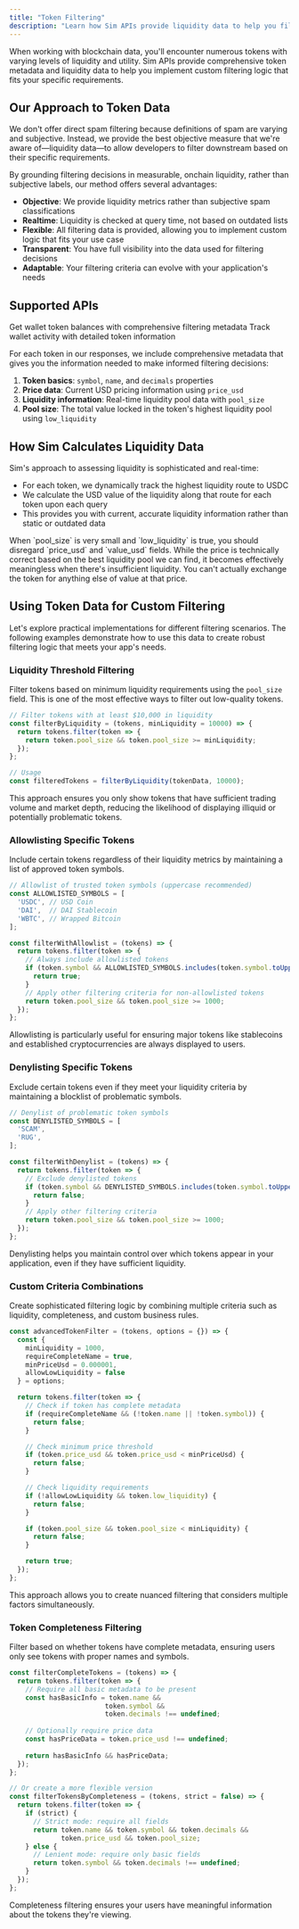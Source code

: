 ```yaml
---
title: "Token Filtering"
description: "Learn how Sim APIs provide liquidity data to help you filter tokens based on your specific needs."
---
```


When working with blockchain data, you'll encounter numerous tokens with varying levels of liquidity and utility.
Sim APIs provide comprehensive token metadata and liquidity data to help you implement custom filtering logic that fits your specific requirements.

## Our Approach to Token Data

We don't offer direct spam filtering because definitions of spam are varying and subjective.
Instead, we provide the best objective measure that we're aware of—liquidity data—to allow developers to filter downstream based on their specific requirements.

By grounding filtering decisions in measurable, onchain liquidity, rather than subjective labels, our method offers several advantages:

- **Objective**: We provide liquidity metrics rather than subjective spam classifications
- **Realtime**: Liquidity is checked at query time, not based on outdated lists
- **Flexible**: All filtering data is provided, allowing you to implement custom logic that fits your use case
- **Transparent**: You have full visibility into the data used for filtering decisions
- **Adaptable**: Your filtering criteria can evolve with your application's needs

## Supported APIs

<Columns>
  <Card title="EVM Balances API" href="/evm/balances">
    Get wallet token balances with comprehensive filtering metadata
  </Card>
  <Card title="EVM Activity API" href="/evm/activity">
    Track wallet activity with detailed token information
  </Card>
</Columns>

For each token in our responses, we include comprehensive metadata that gives you the information needed to make informed filtering decisions:

1. **Token basics**: `symbol`, `name`, and `decimals` properties
2. **Price data**: Current USD pricing information using `price_usd`
3. **Liquidity information**: Real-time liquidity pool data with `pool_size`
4. **Pool size**: The total value locked in the token's highest liquidity pool using `low_liquidity`

## How Sim Calculates Liquidity Data

Sim's approach to assessing liquidity is sophisticated and real-time:

- For each token, we dynamically track the highest liquidity route to USDC
- We calculate the USD value of the liquidity along that route for each token upon each query
- This provides you with current, accurate liquidity information rather than static or outdated data

<Warning>
When `pool_size` is very small and `low_liquidity` is true, you should disregard `price_usd` and `value_usd` fields. While the price is technically correct based on the best liquidity pool we can find, it becomes effectively meaningless when there's insufficient liquidity. You can't actually exchange the token for anything else of value at that price.
</Warning>

## Using Token Data for Custom Filtering

Let's explore practical implementations for different filtering scenarios.
The following examples demonstrate how to use this data to create robust filtering logic that meets your app's needs.

### Liquidity Threshold Filtering

Filter tokens based on minimum liquidity requirements using the `pool_size` field. This is one of the most effective ways to filter out low-quality tokens.

```javascript
// Filter tokens with at least $10,000 in liquidity
const filterByLiquidity = (tokens, minLiquidity = 10000) => {
  return tokens.filter(token => {
    return token.pool_size && token.pool_size >= minLiquidity;
  });
};

// Usage
const filteredTokens = filterByLiquidity(tokenData, 10000);
```

This approach ensures you only show tokens that have sufficient trading volume and market depth, reducing the likelihood of displaying illiquid or potentially problematic tokens.

### Allowlisting Specific Tokens

Include certain tokens regardless of their liquidity metrics by maintaining a list of approved token symbols.

```javascript
// Allowlist of trusted token symbols (uppercase recommended)
const ALLOWLISTED_SYMBOLS = [
  'USDC', // USD Coin
  'DAI',  // DAI Stablecoin
  'WBTC', // Wrapped Bitcoin
];

const filterWithAllowlist = (tokens) => {
  return tokens.filter(token => {
    // Always include allowlisted tokens
    if (token.symbol && ALLOWLISTED_SYMBOLS.includes(token.symbol.toUpperCase())) {
      return true;
    }
    // Apply other filtering criteria for non-allowlisted tokens
    return token.pool_size && token.pool_size >= 1000;
  });
};
```

Allowlisting is particularly useful for ensuring major tokens like stablecoins and established cryptocurrencies are always displayed to users.

### Denylisting Specific Tokens

Exclude certain tokens even if they meet your liquidity criteria by maintaining a blocklist of problematic symbols.

```javascript
// Denylist of problematic token symbols
const DENYLISTED_SYMBOLS = [
  'SCAM',
  'RUG',
];

const filterWithDenylist = (tokens) => {
  return tokens.filter(token => {
    // Exclude denylisted tokens
    if (token.symbol && DENYLISTED_SYMBOLS.includes(token.symbol.toUpperCase())) {
      return false;
    }
    // Apply other filtering criteria
    return token.pool_size && token.pool_size >= 1000;
  });
};
```

Denylisting helps you maintain control over which tokens appear in your application, even if they have sufficient liquidity.

### Custom Criteria Combinations

Create sophisticated filtering logic by combining multiple criteria such as liquidity, completeness, and custom business rules.

```javascript
const advancedTokenFilter = (tokens, options = {}) => {
  const {
    minLiquidity = 1000,
    requireCompleteName = true,
    minPriceUsd = 0.000001,
    allowLowLiquidity = false
  } = options;

  return tokens.filter(token => {
    // Check if token has complete metadata
    if (requireCompleteName && (!token.name || !token.symbol)) {
      return false;
    }

    // Check minimum price threshold
    if (token.price_usd && token.price_usd < minPriceUsd) {
      return false;
    }

    // Check liquidity requirements
    if (!allowLowLiquidity && token.low_liquidity) {
      return false;
    }

    if (token.pool_size && token.pool_size < minLiquidity) {
      return false;
    }

    return true;
  });
};
```

This approach allows you to create nuanced filtering that considers multiple factors simultaneously.

### Token Completeness Filtering

Filter based on whether tokens have complete metadata, ensuring users only see tokens with proper names and symbols.

```javascript
const filterCompleteTokens = (tokens) => {
  return tokens.filter(token => {
    // Require all basic metadata to be present
    const hasBasicInfo = token.name && 
                        token.symbol && 
                        token.decimals !== undefined;
    
    // Optionally require price data
    const hasPriceData = token.price_usd !== undefined;
    
    return hasBasicInfo && hasPriceData;
  });
};

// Or create a more flexible version
const filterTokensByCompleteness = (tokens, strict = false) => {
  return tokens.filter(token => {
    if (strict) {
      // Strict mode: require all fields
      return token.name && token.symbol && token.decimals && 
             token.price_usd && token.pool_size;
    } else {
      // Lenient mode: require only basic fields
      return token.symbol && token.decimals !== undefined;
    }
  });
};
```

Completeness filtering ensures your users have meaningful information about the tokens they're viewing.
